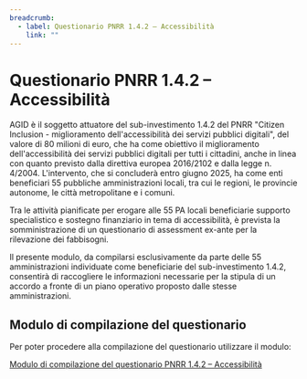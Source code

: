 ```yaml
---
breadcrumb:
  - label: Questionario PNRR 1.4.2 – Accessibilità​
    link: ""
---
```


# Questionario PNRR 1.4.2 – Accessibilità​

AGID è il soggetto attuatore del sub-investimento 1.4.2 del PNRR "Citizen
Inclusion - miglioramento dell'accessibilità dei servizi pubblici digitali", del
valore di 80 milioni di euro, che ha come obiettivo il miglioramento
dell'accessibilità dei servizi pubblici digitali per tutti i cittadini, anche in
linea con quanto previsto dalla direttiva europea 2016/2102 e dalla legge
n. 4/2004. L'intervento, che si concluderà entro giugno 2025, ha come enti
beneficiari 55 pubbliche amministrazioni locali, tra cui le regioni, le
provincie autonome, le città metropolitane e i comuni.

Tra le attività pianificate per erogare alle 55 PA locali beneficiarie supporto
specialistico e sostegno finanziario in tema di accessibilità, è prevista la
somministrazione di un questionario di assessment ex-ante per la rilevazione dei
fabbisogni.

Il presente modulo, da compilarsi esclusivamente da parte delle 55
amministrazioni individuate come beneficiarie del sub-investimento 1.4.2,
consentirà di raccogliere le informazioni necessarie per la stipula di un
accordo a fronte di un piano operativo proposto dalle stesse amministrazioni.

## Modulo di compilazione del questionario

Per poter procedere alla compilazione del questionario utilizzare il modulo:

[Modulo di compilazione del questionario PNRR 1.4.2 – Accessibilità​](/form/questionario-accessibilita-pnrr)

